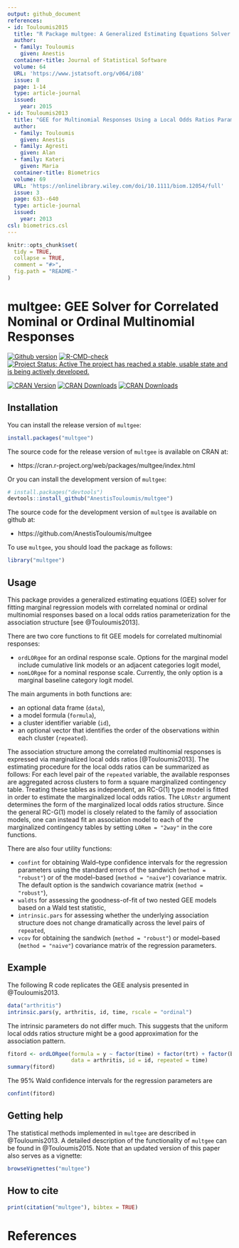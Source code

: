 ```yaml
---
output: github_document
references:
- id: Touloumis2015
  title: "R Package multgee: A Generalized Estimating Equations Solver for Multinomial Responses"
  author:
  - family: Touloumis
    given: Anestis
  container-title: Journal of Statistical Software
  volume: 64
  URL: 'https://www.jstatsoft.org/v064/i08'
  issue: 8
  page: 1-14
  type: article-journal
  issued:
    year: 2015
- id: Touloumis2013
  title: "GEE for Multinomial Responses Using a Local Odds Ratios Parameterization"
  author:
  - family: Touloumis
    given: Anestis
  - family: Agresti
    given: Alan
  - family: Kateri
    given: Maria
  container-title: Biometrics
  volume: 69
  URL: 'https://onlinelibrary.wiley.com/doi/10.1111/biom.12054/full'
  issue: 3
  page: 633--640
  type: article-journal
  issued:
    year: 2013
csl: biometrics.csl    
---
```


<!-- README.md is generated from README.Rmd. Please edit that file -->

```r
knitr::opts_chunk$set(
  tidy = TRUE,
  collapse = TRUE,
  comment = "#>",
  fig.path = "README-"
)
```




# multgee: GEE Solver for Correlated Nominal or Ordinal Multinomial Responses
[![Github version](`r paste0("https://img.shields.io/badge/GitHub%20-", as.vector(read.dcf('DESCRIPTION')[, 'Version']),"-orange.svg")`)]("commits/master")
[![R-CMD-check](https://github.com/AnestisTouloumis/multgee/workflows/R-CMD-check/badge.svg)](https://github.com/AnestisTouloumis/multgee/actions)
[![Project Status: Active The project has reached a stable, usable state and is being actively developed.](http://www.repostatus.org/badges/latest/active.svg)](http://www.repostatus.org/#active) 


[![CRAN Version](https://www.r-pkg.org/badges/version/multgee?color=blue)](https://cran.r-project.org/package=multgee)
[![CRAN Downloads](https://cranlogs.r-pkg.org/badges/grand-total/multgee?color=blue)](https://cranlogs.r-pkg.org/badges/grand-total/multgee)
[![CRAN Downloads](https://cranlogs.r-pkg.org/badges/multgee)](https://cran.r-project.org/package=multgee)




## Installation
You can install the release version of `multgee`:

```r
install.packages("multgee")
```

The source code for the release version of `multgee` is available on CRAN at:

- https://cran.r-project.org/web/packages/multgee/index.html

Or you can install the development version of `multgee`:

```r
# install.packages("devtools")
devtools::install_github("AnestisTouloumis/multgee")
```

The source code for the development version of `multgee` is available on github at:

- https://github.com/AnestisTouloumis/multgee

To use `multgee`, you should load the package as follows:

```r
library("multgee")
```




## Usage
This package provides a generalized estimating equations (GEE) solver for fitting marginal regression models with correlated nominal or ordinal multinomial responses based on a local odds ratios parameterization for the association structure [see @Touloumis2013].


There are two core functions to fit GEE models for correlated multinomial responses:

- `ordLORgee` for an ordinal response scale. Options for the marginal model include cumulative link models or an adjacent categories logit model,
- `nomLORgee` for a nominal response scale. Currently, the only option is a marginal baseline category logit model.

The main arguments in both functions are: 

- an optional data frame (`data`),
- a model formula (`formula`),
- a cluster identifier variable (`id`),
- an optional vector that identifies the order of the observations within each cluster (`repeated`).


The association structure among the correlated multinomial responses is expressed via marginalized local odds ratios [@Touloumis2013]. The estimating procedure for the local odds ratios can be summarized as follows: For each level pair of the `repeated` variable, the available responses are aggregated across clusters to form a square marginalized contingency table. Treating these tables as independent, an RC-G(1) type model is fitted in order to estimate the marginalized local odds ratios. The `LORstr` argument determines the form of the marginalized local odds ratios structure. Since the general RC-G(1) model is closely related to the family of association models, one can instead fit an association model to each of the marginalized contingency tables by setting `LORem = "2way"` in the core functions. 


There are also four utility functions:

- `confint` for obtaining Wald--type confidence intervals for the regression parameters using the standard errors of the sandwich (`method = "robust"`) or of the model--based (`method = "naive"`) covariance matrix. The default option is the sandwich covariance matrix (`method = "robust"`),
- `waldts` for assessing the goodness-of-fit of two nested GEE models based on a Wald test statistic,
- `intrinsic.pars` for assessing whether the underlying association structure does not change dramatically across the level pairs of `repeated`,
- `vcov` for obtaining the sandwich (`method = "robust"`) or model--based (`method = "naive"`) covariance matrix of the regression parameters.




## Example
The following R code replicates the GEE analysis presented in @Touloumis2013.
```r
data("arthritis")
intrinsic.pars(y, arthritis, id, time, rscale = "ordinal")
```

The intrinsic parameters do not differ much. This suggests that the uniform local odds ratios structure might be a good approximation for the association pattern.

```r
fitord <- ordLORgee(formula = y ~ factor(time) + factor(trt) + factor(baseline),
                    data = arthritis, id = id, repeated = time)
summary(fitord)
```

The 95\% Wald confidence intervals for the regression parameters are
```r
confint(fitord) 
```




## Getting help
The statistical methods implemented in `multgee` are described in @Touloumis2013. A detailed description of the functionality of `multgee` can be found in @Touloumis2015. Note that an updated version of this paper also serves as a vignette: 

```r
browseVignettes("multgee")
```




## How to cite
```r
print(citation("multgee"), bibtex = TRUE)
```




# References
